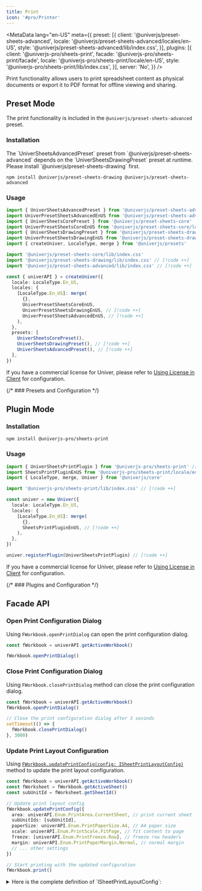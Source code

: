 ```yaml
---
title: Print
icon: '#pro/Printer'
---
```


<MetaData
  lang="en-US"
  meta={{
    preset: [{
      client: '@univerjs/preset-sheets-advanced',
      locale: '@univerjs/preset-sheets-advanced/locales/en-US',
      style: '@univerjs/preset-sheets-advanced/lib/index.css',
    }],
    plugins: [{
      client: '@univerjs-pro/sheets-print',
      facade: '@univerjs-pro/sheets-print/facade',
      locale: '@univerjs-pro/sheets-print/locale/en-US',
      style: '@univerjs-pro/sheets-print/lib/index.css',
    }],
    server: 'No',
  }}
/>

Print functionality allows users to print spreadsheet content as physical documents or export it to PDF format for offline viewing and sharing.

<PlaygroundFrame lang="en-US" slug="sheets/print" clickToShow />

## Preset Mode

The print functionality is included in the `@univerjs/preset-sheets-advanced` preset.

### Installation

<Callout>
  The `UniverSheetsAdvancedPreset` preset from `@univerjs/preset-sheets-advanced` depends on the `UniverSheetsDrawingPreset` preset at runtime. Please install `@univerjs/preset-sheets-drawing` first.
</Callout>

```package-install
npm install @univerjs/preset-sheets-drawing @univerjs/preset-sheets-advanced
```

### Usage

```typescript
import { UniverSheetsAdvancedPreset } from '@univerjs/preset-sheets-advanced' // [!code ++]
import UniverPresetSheetsAdvancedEnUS from '@univerjs/preset-sheets-advanced/locales/en-US' // [!code ++]
import { UniverSheetsCorePreset } from '@univerjs/preset-sheets-core'
import UniverPresetSheetsCoreEnUS from '@univerjs/preset-sheets-core/locales/en-US'
import { UniverSheetsDrawingPreset } from '@univerjs/preset-sheets-drawing' // [!code ++]
import UniverPresetSheetsDrawingEnUS from '@univerjs/preset-sheets-drawing/locales/en-US' // [!code ++]
import { createUniver, LocaleType, merge } from '@univerjs/presets'

import '@univerjs/preset-sheets-core/lib/index.css'
import '@univerjs/preset-sheets-drawing/lib/index.css' // [!code ++]
import '@univerjs/preset-sheets-advanced/lib/index.css' // [!code ++]

const { univerAPI } = createUniver({
  locale: LocaleType.En_US,
  locales: {
    [LocaleType.En_US]: merge(
      {},
      UniverPresetSheetsCoreEnUS,
      UniverPresetSheetsDrawingEnUS, // [!code ++]
      UniverPresetSheetsAdvancedEnUS, // [!code ++]
    ),
  },
  presets: [
    UniverSheetsCorePreset(),
    UniverSheetsDrawingPreset(), // [!code ++]
    UniverSheetsAdvancedPreset(), // [!code ++]
  ],
})
```

If you have a commercial license for Univer, please refer to [Using License in Client](/guides/pro/license#in-preset-mode) for configuration.

{/* ### Presets and Configuration */}

## Plugin Mode

### Installation

```package-install
npm install @univerjs-pro/sheets-print
```

### Usage

```typescript
import { UniverSheetsPrintPlugin } from '@univerjs-pro/sheets-print' // [!code ++]
import SheetsPrintPluginEnUS from '@univerjs-pro/sheets-print/locale/en-US' // [!code ++]
import { LocaleType, merge, Univer } from '@univerjs/core'

import '@univerjs-pro/sheets-print/lib/index.css' // [!code ++]

const univer = new Univer({
  locale: LocaleType.En_US,
  locales: {
    [LocaleType.En_US]: merge(
      {},
      SheetsPrintPluginEnUS, // [!code ++]
    ),
  },
})

univer.registerPlugin(UniverSheetsPrintPlugin) // [!code ++]
```

If you have a commercial license for Univer, please refer to [Using License in Client](/guides/pro/license#in-plugin-mode) for configuration.

{/* ### Plugins and Configuration */}

## Facade API

### Open Print Configuration Dialog

Using `FWorkbook.openPrintDialog` can open the print configuration dialog.

```typescript
const fWorkbook = univerAPI.getActiveWorkbook()

fWorkbook.openPrintDialog()
```

### Close Print Configuration Dialog

Using `FWorkbook.closePrintDialog` method can close the print configuration dialog.

```typescript
const fWorkbook = univerAPI.getActiveWorkbook()
fWorkbook.openPrintDialog()

// Close the print configuration dialog after 3 seconds
setTimeout(() => {
  fWorkbook.closePrintDialog()
}, 3000)
```

### Update Print Layout Configuration

Using [`FWorkbook.updatePrintConfig(config: ISheetPrintLayoutConfig)`](https://reference.univer.ai/en-US/classes/FWorkbook#updateprintconfig) method to update the print layout configuration.

```typescript
const fWorkbook = univerAPI.getActiveWorkbook()
const fWorksheet = fWorkbook.getActiveSheet()
const subUnitId = fWorksheet.getSheetId()

// Update print layout config
fWorkbook.updatePrintConfig({
  area: univerAPI.Enum.PrintArea.CurrentSheet, // print current sheet
  subUnitIds: [subUnitId],
  paperSize: univerAPI.Enum.PrintPaperSize.A4, // A4 paper size
  scale: univerAPI.Enum.PrintScale.FitPage, // fit content to page
  freeze: [univerAPI.Enum.PrintFreeze.Row], // freeze row headers
  margin: univerAPI.Enum.PrintPaperMargin.Normal, // normal margin
  // ... other settings
})

// Start printing with the updated configuration
fWorkbook.print()
```

<details>
  <summary>Here is the complete definition of `ISheetPrintLayoutConfig`:</summary>
  ```typescript
  /**
   * Configuration interface for sheet print layout settings
   */
  export interface ISheetPrintLayoutConfig {
    /**
     * Specifies which area of the sheet to print (e.g., current sheet, selection)
     */
    area: PrintArea
    /**
     * List of sub-unit IDs to print, can include specific ranges within units
     */
    subUnitIds: (string | { id: string, range: IRange })[]
    /**
     * Paper size setting (e.g., A4, Letter)
     */
    paperSize: PrintPaperSize
    /**
     * Page orientation (Portrait or Landscape)
     */
    direction: PrintDirection
    /**
     * Scale type for fitting content to page
     */
    scale: PrintScale
    /**
     * Custom scale percentage when scale type is custom
     */
    customScale: number
    /**
     * Array of freeze settings for rows and columns
     */
    freeze: PrintFreeze[]
    /**
     * Margin preset for the printed page
     */
    margin: PrintPaperMargin
    /**
     * Custom page dimensions when using custom paper size
     */
    pageSizeCustom?: { w: number, h: number }
    /**
     * Maximum number of rows to print per page
     */
    maxRowsEachPage: number
    /**
     * Maximum number of columns to print per page
     */
    maxColumnsEachPage: number
  }

  /**
   * Defines the area of the spreadsheet to be printed
   */
  export enum PrintArea {
    /** Print only the current active sheet */
    CurrentSheet = 'CurrentSheet',
    /** Print the entire workbook */
    workbook = 'Workbook',
    /** Print only the current selected range */
    CurrentSelection = 'CurrentSelection',
    /** Print all selected ranges across sheets */
    AllSelection = 'AllSelection',
  }

  /**
   * Defines the paper size for printing
   */
  export enum PrintPaperSize {
    /** Use the letter paper size */
    Letter = 'Letter',
    /** Use the tabloid paper size */
    Tabloid = 'Tabloid',
    /** Use the legal paper size */
    Legal = 'Legal',
    /** Use the statement paper size */
    Statement = 'Statement',
    /** Use the executive paper size */
    Executive = 'Executive',
    /** Use the folio paper size */
    Folio = 'Folio',
    /** Use the A3 paper size */
    A3 = 'A3',
    /** Use the A4 paper size */
    A4 = 'A4',
    /** Use the A5 paper size */
    A5 = 'A5',
    /** Use the B4 paper size */
    B4 = 'B4',
    /** Use the B5 paper size */
    B5 = 'B5',
  }

  /**
   * Defines the direction of the printed page
   */
  export enum PrintDirection {
    /** Portrait orientation */
    Portrait = 'Portrait',
    /** Landscape orientation */
    Landscape = 'Landscape',
  }

  /**
   * Defines the scale type for printing
   */
  export enum PrintScale {
    /** normal scale */
    Origin = 'Origin',
    /** Fit to width */
    FitWidth = 'FitWidth',
    /** Fit to height */
    FitHeight = 'FitHeight',
    /** Fit to page */
    FitPage = 'FitPage',
    /** Custom scale */
    Custom = 'Custom',
  }

  /**
   * Defines which elements should remain frozen when printing
   */
  export enum PrintFreeze {
    /** Keep row headers frozen when printing */
    Row = 'Row',
    /** Keep column headers frozen when printing */
    Column = 'Column',
  }

  /**
   * Defines the margin preset for the printed page
   */
  export enum PrintPaperMargin {
    /** Use the normal margin */
    Normal = 'Normal',
    /** Use the narrow margin */
    Narrow = 'Narrow',
    /** Use the wide margin */
    Wide = 'Wide',
    /** Not set any margin */
    None = 'None',
  }
  ```
</details>

### Update Print Render Configuration

Using [`FWorkbook.updatePrintRenderConfig(config: ISheetPrintRenderConfig)`](https://reference.univer.ai/en-US/classes/FWorkbook#updateprintrenderconfig) method to update the print render configuration.

```typescript
const fWorkbook = univerAPI.getActiveWorkbook()

// Update print layout config by default
fWorkbook.updatePrintConfig({})

// Update print render config
fWorkbook.updatePrintRenderConfig({
  gridlines: true, // show gridlines
  hAlign: univerAPI.Enum.PrintAlign.Middle, // horizontal align middle
  vAlign: univerAPI.Enum.PrintAlign.Middle, // vertical align middle
  headerFooter: [ // the array of header and footer elements to include, here is page numbers and worksheet name
    univerAPI.Enum.PrintHeaderFooter.PageSize,
    univerAPI.Enum.PrintHeaderFooter.WorksheetTitle,
  ],
  // ... other settings
})

// Start print
fWorkbook.print()
```

<details>
  <summary>Here is the complete definition of `ISheetPrintRenderConfig`:</summary>
  ```typescript
  /**
   * Configuration interface for sheet print rendering options
   */
  export interface ISheetPrintRenderConfig {
    /**
     * Whether to show gridlines in the printed output
     */
    gridlines: boolean
    /**
     * Horizontal alignment setting for content
     */
    hAlign: PrintAlign
    /**
     * Vertical alignment setting for content
     */
    vAlign: PrintAlign
    /**
     * Array of header and footer elements to include
     */
    headerFooter: PrintHeaderFooter[]
    /**
     * Detailed settings for header and footer content
     */
    headerFooterSetting: IPrintHeaderFooter
    /**
     * Whether using custom header/footer instead of presets
     */
    isCustomHeaderFooter?: boolean

    watermark?: Nullable<IWatermarkConfigWithType>
  }

  /**
   * Defines the available alignment options for printed content
   */
  export enum PrintAlign {
    /** horizontally align content to the left, vertically align content to the top */
    Start = 'Start',
    /** horizontally align content to the right, vertically align content to the bottom */
    End = 'End',
    /** horizontally align content to the center, vertically align content to the center */
    Middle = 'Middle',
  }

  /**
   * Defines the available placeholders for header and footer content
   */
  export enum PrintHeaderFooter {
    /** Insert current page numbers information */
    PageSize = 'PageSize',
    /** Insert workbook name */
    WorkbookTitle = 'WorkbookTitle',
    /** Insert worksheet name */
    WorksheetTitle = 'WorksheetTitle',
    /** Insert current date */
    Date = 'Date',
    /** Insert current time */
    Time = 'Time',
  }

  /**
   * Configuration interface for header and footer content positioning
   */
  export interface IPrintHeaderFooter {
    /** Content to display in the top-left section */
    topLeft: string
    /** Content to display in the top-center section */
    topCenter: string
    /** Content to display in the top-right section */
    topRight: string
    /** Content to display in the bottom-left section */
    bottomLeft: string
    /** Content to display in the bottom-center section */
    bottomCenter: string
    /** Content to display in the bottom-right section */
    bottomRight: string
  }
  ```
</details>

### Print

Using `FWorkbook.print` method can directly trigger the print dialog.

```typescript
// Using the default configuration you can pass in an empty object
workbook.updatePrintConfig({
  // ... Print layout configuration
})
workbook.updatePrintRenderConfig({
  // ... Print render configuration
})
workbook.print()
```

### Save Screenshot to Clipboard

Using the `FWorkbook.saveScreenshotToClipboard` method allows you to save the print data image to the clipboard.

Only available with a [license](en-US/guides/pro/license), users without a license will face usage restrictions, and the save operation will return `false`.

We use the Clipboard API to save the image to the clipboard, which may fail in non-secure network environments or unsupported browsers. A successful save will return `true`.

```typescript
const fWorkbook = univerAPI.getActiveWorkbook()
const result = await fWorkbook.saveScreenshotToClipboard()
```

### Get Screenshot of Selected Range

Using the `FRange.getScreenshot` method allows you to get a screenshot of the selected print data.

Only available with a [license](en-US/guides/pro/license), users without a license will face usage restrictions, and the save operation will return `false` on failure, or a base64 string of the image on success.

```typescript
const fWorkbook = univerAPI.getActiveWorkbook()
const fWorksheet = fWorkbook.getActiveSheet()
const fRange = fWorksheet.getRange('A1:D10')
fRange.getScreenshot()
```

### Event Listeners

The following events are available for the print functionality:

`univerAPI.Event.BeforeSheetPrintOpen` event is triggered before the print configuration dialog is opened.

```typescript
const disposable = univerAPI.addEvent(univerAPI.Event.BeforeSheetPrintOpen, (params) => {
  const { workbook, worksheet } = params

  // Cancel open print configuration dialog operation
  params.cancel = true
})

// Remove the event listener, use `disposable.dispose()`.
```

`univerAPI.Event.SheetPrintOpen` event is triggered after the print configuration dialog is opened.

```typescript
const disposable = univerAPI.addEvent(univerAPI.Event.SheetPrintOpen, (params) => {
  const { workbook, worksheet } = params
})

// Remove the event listener, use `disposable.dispose()`.
```

`univerAPI.Event.BeforeSheetPrintConfirm` event is triggered before the print confirmation dialog is opened.

```typescript
const disposable = univerAPI.addEvent(univerAPI.Event.BeforeSheetPrintConfirm, (params) => {
  const { renderConfig, layoutConfig } = params

  // Cancel the print confirmation operation
  params.cancel = true
})

// Remove the event listener, use `disposable.dispose()`.
```

`univerAPI.Event.SheetPrintConfirmed` event is triggered after the print confirmation dialog is opened.

```typescript
const disposable = univerAPI.addEvent(univerAPI.Event.SheetPrintConfirmed, (params) => {
  const { renderConfig, layoutConfig } = params
})

// Remove the event listener, use `disposable.dispose()`.
```

`univerAPI.Event.BeforeSheetPrintCanceled` event is triggered before the print cancellation operation.

```typescript
const disposable = univerAPI.addEvent(univerAPI.Event.BeforeSheetPrintCanceled, (params) => {
  const { renderConfig, layoutConfig } = params

  // Cancel the print cancel operation
  params.cancel = true
})

// Remove the event listener, use `disposable.dispose()`.
```

`univerAPI.Event.SheetPrintCanceled` event is triggered after the print cancellation operation.

```typescript
const disposable = univerAPI.addEvent(univerAPI.Event.SheetPrintCanceled, (params) => {
  const { renderConfig, layoutConfig } = params
})

// Remove the event listener, use `disposable.dispose()`.
```

